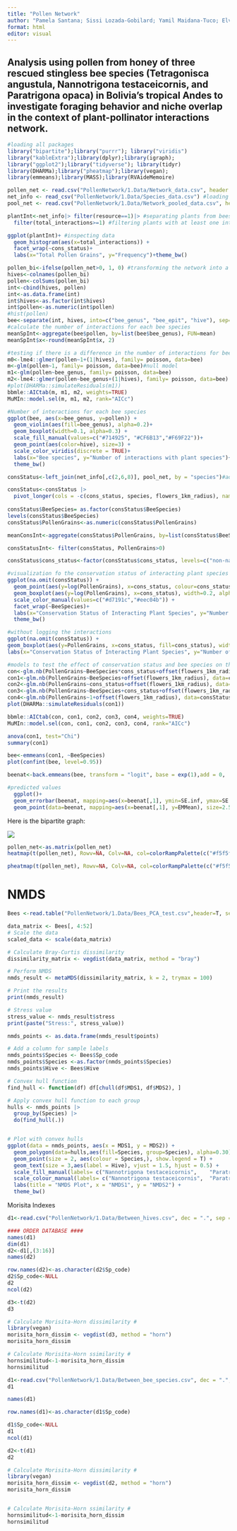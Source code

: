 ```yaml
---
title: "Pollen Network"
author: "Pamela Santana; Sissi Lozada-Gobilard; Yamil Maidana-Tuco; Elvis Otmar Gutierrez; Teresa Ortuño"
format: html
editor: visual
---
```


## Analysis using pollen from honey of three rescued stingless bee species (Tetragonisca angustula, Nannotrigona testaceicornis, and Paratrigona opaca) in Bolivia's tropical Andes to  investigate foraging behavior and niche overlap in the context of plant-pollinator interactions network. 

```r
#loading all packages
library("bipartite");library("purrr"); library("viridis")
library("kableExtra");library(dplyr);library(igraph);
library("ggplot2");library("tidyverse"); library(tidyr)
library(DHARMa);library("pheatmap");library(vegan);
library(emmeans);library(MASS);library(RVAideMemoire)

pollen_net <- read.csv("PollenNetwork/1.Data/Network_data.csv", header = T, sep="," , row.names = 1) #loading data on pollen network
net_info <- read_csv("PollenNetwork/1.Data/Species_data.csv") #loading info from the species
pool_net <- read.csv("PollenNetwork/1.Data/Network_pooled_data.csv", header = T, sep="," ) #loading network with data pooled by species

plantInt<-net_info|> filter(resource==1)|> #separating plants from bees
  filter(total_interactions>=1) #filtering plants with at least one interaction

ggplot(plantInt)+ #inspecting data
  geom_histogram(aes(x=total_interactions)) +
  facet_wrap(~cons_status)+
  labs(x="Total Pollen Grains", y="Frequency")+theme_bw()

pollen_bi<-ifelse(pollen_net>0, 1, 0) #transforming the network into a binary matrix
hives<-colnames(pollen_bi)
pollen<-colSums(pollen_bi)
int<-cbind(hives, pollen)
int<-as.data.frame(int)
int$hives<-as.factor(int$hives)
int$pollen<-as.numeric(int$pollen)
#hist(pollen)
bee<-separate(int, hives, into=c("bee_genus", "bee_epit", "hive"), sep="_")
#calculate the number of interactions for each bee species
meanSpInt<-aggregate(bee$pollen, by=list(bee$bee_genus), FUN=mean)
meanSpInt$x<-round(meanSpInt$x, 2)

#testing if there is a difference in the number of interactions for bee species
m0<-lme4::glmer(pollen~1+(1|hives), family= poisson, data=bee)
m<-glm(pollen~1, family= poisson, data=bee)#null model
m1<-glm(pollen~bee_genus, family= poisson, data=bee)
m2<-lme4::glmer(pollen~bee_genus+(1|hives), family= poisson, data=bee)
#plot(DHARMa::simulateResiduals(m1))
bbmle::AICtab(m, m1, m2, weights=TRUE)
MuMIn::model.sel(m, m1, m2, rank="AICc")

#Number of interactions for each bee species
ggplot(bee, aes(x=bee_genus, y=pollen)) +  
  geom_violin(aes(fill=bee_genus), alpha=0.2)+ 
  geom_boxplot(width=0.1, alpha=0.3) +
  scale_fill_manual(values=c("#714925", "#CF6B13","#F69F22"))+
  geom_point(aes(color=hive), size=3) +  
  scale_color_viridis(discrete = TRUE)+
  labs(x="Bee species", y="Number of interactions with plant species")+
  theme_bw()

```

```r

consStatus<-left_join(net_info[,c(2,6,8)], pool_net, by = "species")#adding the information about conservation status into the network data

consStatus<-consStatus |>
  pivot_longer(cols = -c(cons_status, species, flowers_1km_radius), names_to = 'BeeSpecies', values_to = 'PollenGrains')
  
consStatus$BeeSpecies= as.factor(consStatus$BeeSpecies)
levels(consStatus$BeeSpecies) 
consStatus$PollenGrains<-as.numeric(consStatus$PollenGrains)

meanConsInt<-aggregate(consStatus$PollenGrains, by=list(consStatus$BeeSpecies, consStatus$cons_status), FUN=mean, na.rm=TRUE)

consStatusInt<- filter(consStatus, PollenGrains>0)

consStatus$cons_status<-factor(consStatus$cons_status, levels=c("non-native","native"))

#visualization fo the conservation status of interacting plant species and each bee species
ggplot(na.omit(consStatus)) + 
  geom_point(aes(y=log(PollenGrains), x=cons_status, colour=cons_status))+
  geom_boxplot(aes(y=log(PollenGrains), x=cons_status), width=0.2, alpha=0.3) + 
  scale_color_manual(values=c("#d7191c","#eec04b")) +
  facet_wrap(~BeeSpecies)+
  labs(x="Conservation Status of Interacting Plant Species", y="Number of Pollen grains (Log)")+
  theme_bw()

#without logging the interactions
ggplot(na.omit(consStatus)) + 
geom_boxplot(aes(y=PollenGrains, x=cons_status, fill=cons_status), width=0.3, alpha=0.3) + facet_wrap(~BeeSpecies)+scale_fill_manual(values=c("#d7191c","#eec04b")) +
labs(x="Conservation Status of Interacting Plant Species", y="Number of Pollen grains ")+theme_bw()

#models to test the effect of conservation status and bee species on the number of pollen grains found on honey
con<-glm.nb(PollenGrains~BeeSpecies*cons_status+offset(flowers_1km_radius), data=consStatus)
con1<-glm.nb(PollenGrains~BeeSpecies+offset(flowers_1km_radius), data=consStatus)
con2<-glm.nb(PollenGrains~cons_status+offset(flowers_1km_radius), data=consStatus)
con3<-glm.nb(PollenGrains~BeeSpecies+cons_status+offset(flowers_1km_radius), data=consStatus)
con4<-glm.nb(PollenGrains~1+offset(flowers_1km_radius), data=consStatus)
plot(DHARMa::simulateResiduals(con1))

bbmle::AICtab(con, con1, con2, con3, con4, weights=TRUE)
MuMIn::model.sel(con, con1, con2, con3, con4, rank="AICc")

anova(con1, test="Chi")
summary(con1)

bee<-emmeans(con1, ~BeeSpecies)
plot(confint(bee, level=0.95))

beenat<-back.emmeans(bee, transform = "logit", base = exp(1),add = 0,  decreasing = TRUE)

#predicted values
  ggplot()+
  geom_errorbar(beenat, mapping=aes(x=beenat[,1], ymin=SE.inf, ymax=SE.sup), width=.2, size=0.5, color="black")+ 
  geom_point(data=beenat, mapping=aes(x=beenat[,1], y=EMMean), size=2.5, shape=19, fill=c("black"), color="black")+theme_bw()+theme(axis.text.x = element_text(angle = 90, hjust = 1))

```

Here is the bipartite graph:

![](bipartite_graph.png)

```r
pollen_net<-as.matrix(pollen_net)
heatmap(t(pollen_net), Rowv=NA, Colv=NA, col=colorRampPalette(c("#f5f5f5","#eec04b", "#CF6B13","#F69F22"))(100), scale="none")

pheatmap(t(pollen_net), Rowv=NA, Colv=NA, col=colorRampPalette(c("#f5f5f5","#eec04b", "#CF6B13","#F69F22"))(100), scale="none", cutree_rows = 4)

```

# NMDS

```r
Bees <-read.table("PollenNetwork/1.Data/Bees_PCA_test.csv",header=T, sep=",")

data_matrix <- Bees[, 4:52]
# Scale the data
scaled_data <- scale(data_matrix)

# Calculate Bray-Curtis dissimilarity
dissimilarity_matrix <- vegdist(data_matrix, method = "bray")

# Perform NMDS
nmds_result <- metaMDS(dissimilarity_matrix, k = 2, trymax = 100)

# Print the results
print(nmds_result)

# Stress value
stress_value <- nmds_result$stress
print(paste("Stress:", stress_value))

nmds_points <- as.data.frame(nmds_result$points)

# Add a column for sample labels
nmds_points$Species <- Bees$Sp_code
nmds_points$Species <-as.factor(nmds_points$Species)
nmds_points$Hive <- Bees$Hive

# Convex hull function
find_hull <- function(df) df[chull(df$MDS1, df$MDS2), ]

# Apply convex hull function to each group
hulls <- nmds_points |>
  group_by(Species) |>
  do(find_hull(.))


# Plot with convex hulls
ggplot(data = nmds_points, aes(x = MDS1, y = MDS2)) +
  geom_polygon(data=hulls,aes(fill=Species, group=Species), alpha=0.30)+
  geom_point(size = 2, aes(colour = Species,), show.legend = T) +
  geom_text(size = 3,aes(label = Hive), vjust = 1.5, hjust = 0.5) +
  scale_fill_manual(labels= c("Nannotrigona testaceicornis",	"Paratrigona opacavalues", "Tetragonisca angustula"), values=c("Nann_test" = "#714925", "Para_opa"="#CF6B13","Tet_ang"= "#F69F22"))+
  scale_colour_manual(labels= c("Nannotrigona testaceicornis",	"Paratrigona opacavalues", "Tetragonisca angustula"), values=c("Nann_test" = "#714925", "Para_opa"="#CF6B13","Tet_ang"= "#F69F22"))+
  labs(title = "NMDS Plot", x = "NMDS1", y = "NMDS2") +
  theme_bw()
```
Morisita Indexes

```r
d1<-read.csv("PollenNetwork/1.Data/Between_hives.csv", dec = ".", sep = ";")

#### ORDER DATABASE ####
names(d1)
dim(d1)
d2<-d1[,(3:16)]
names(d2)

row.names(d2)<-as.character(d2$Sp_code)
d2$Sp_code<-NULL
d2
ncol(d2)

d3<-t(d2)
d3

# Calculate Morisita-Horn dissimilarity #
library(vegan)
morisita_horn_dissim <- vegdist(d3, method = "horn") 
morisita_horn_dissim 

# Calculate Morisita-Horn ssimilarity #
hornsimilitud<-1-morisita_horn_dissim 
hornsimilitud

```

```r
d1<-read.csv("PollenNetwork/1.Data/Between_bee_species.csv", dec = ".", sep = ";")
d1

names(d1)

row.names(d1)<-as.character(d1$Sp_code)

d1$Sp_code<-NULL
d1
ncol(d1)

d2<-t(d1)
d2

# Calculate Morisita-Horn dissimilarity #
library(vegan)
morisita_horn_dissim <- vegdist(d2, method = "horn") 
morisita_horn_dissim 


# Calculate Morisita-Horn ssimilarity #
hornsimilitud<-1-morisita_horn_dissim 
hornsimilitud

```
